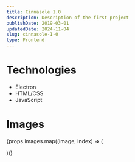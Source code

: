 ```yaml
---
title: Cinnasole 1.0
description: Description of the first project
publishDate: 2019-03-01
updatedDate: 2024-11-04
slug: cinnasole-1-0
type: Frontend
---
```



# Technologies

-   Electron
-   HTML/CSS
-   JavaScript

# Images

{props.images.map((image, index) => (

<MdxImage
    key={index}
    size="MDX_MD"
    src={image}
    alt={image.alt}
    caption={image.caption}
    class="mx-auto"
/>
))}
